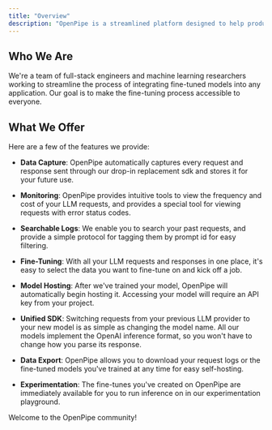 ```yaml
---
title: "Overview"
description: "OpenPipe is a streamlined platform designed to help product-focused teams train specialized LLM models as replacements for slow and expensive prompts."
---
```


## Who We Are

We're a team of full-stack engineers and machine learning researchers working to streamline the process of integrating fine-tuned models into any application. Our goal is to make the fine-tuning process accessible to everyone.

## What We Offer

Here are a few of the features we provide:

- **Data Capture**: OpenPipe automatically captures every request and response sent through our drop-in replacement sdk and stores it for your future use.

- **Monitoring**: OpenPipe provides intuitive tools to view the frequency and cost of your LLM requests, and provides a special tool for viewing requests with error status codes.

- **Searchable Logs**: We enable you to search your past requests, and provide a simple protocol for tagging them by prompt id for easy filtering.

- **Fine-Tuning**: With all your LLM requests and responses in one place, it's easy to select the data you want to fine-tune on and kick off a job.

- **Model Hosting**: After we've trained your model, OpenPipe will automatically begin hosting it. Accessing your model will require an API key from your project.

- **Unified SDK**: Switching requests from your previous LLM provider to your new model is as simple as changing the model name. All our models implement the OpenAI inference format, so you won't have to change how you parse its response.

- **Data Export**: OpenPipe allows you to download your request logs or the fine-tuned models you've trained at any time for easy self-hosting.

- **Experimentation**: The fine-tunes you've created on OpenPipe are immediately available for you to run inference on in our experimentation playground.

Welcome to the OpenPipe community!
